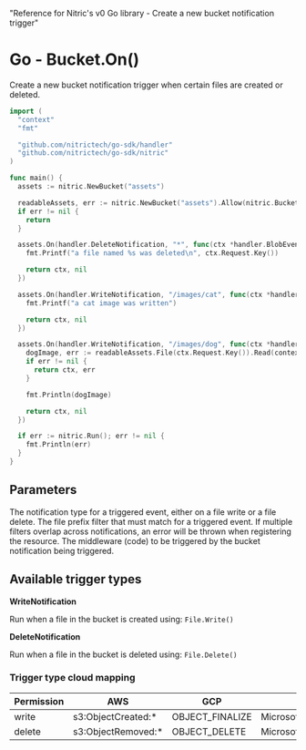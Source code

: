   "Reference for Nitric's v0 Go library - Create a new bucket notification trigger"

# Go - Bucket.On()

Create a new bucket notification trigger when certain files are created or deleted.

```go
import (
  "context"
  "fmt"

  "github.com/nitrictech/go-sdk/handler"
  "github.com/nitrictech/go-sdk/nitric"
)

func main() {
  assets := nitric.NewBucket("assets")

  readableAssets, err := nitric.NewBucket("assets").Allow(nitric.BucketRead)
  if err != nil {
    return
  }

  assets.On(handler.DeleteNotification, "*", func(ctx *handler.BlobEventContext, _ handler.BlobEventHandler) (*handler.BlobEventContext, error) {
    fmt.Printf("a file named %s was deleted\n", ctx.Request.Key())

    return ctx, nil
  })

  assets.On(handler.WriteNotification, "/images/cat", func(ctx *handler.BlobEventContext, _ handler.BlobEventHandler) (*handler.BlobEventContext, error) {
    fmt.Printf("a cat image was written")

    return ctx, nil
  })

  assets.On(handler.WriteNotification, "/images/dog", func(ctx *handler.BlobEventContext, _ handler.BlobEventHandler) (*handler.BlobEventContext, error) {
    dogImage, err := readableAssets.File(ctx.Request.Key()).Read(context.TODO())
    if err != nil {
      return ctx, err
    }

    fmt.Println(dogImage)

    return ctx, nil
  })

  if err := nitric.Run(); err != nil {
    fmt.Println(err)
  }
}
```

## Parameters

<Properties>
  <Property
    name="notificationType"
    required
    type="WriteNotification or DeleteNotification"
  >
    The notification type for a triggered event, either on a file write or a
    file delete.
  </Property>
  <Property name="notificationPrefixFilter" required type="string">
    The file prefix filter that must match for a triggered event. If multiple
    filters overlap across notifications, an error will be thrown when
    registering the resource.
  </Property>
  <Property name="middleware" required type="BlobEventMiddleware">
    The middleware (code) to be triggered by the bucket notification being
    triggered.
  </Property>
</Properties>

## Available trigger types

**WriteNotification**

Run when a file in the bucket is created using: `File.Write()`

**DeleteNotification**

Run when a file in the bucket is deleted using: `File.Delete()`

### Trigger type cloud mapping

| Permission | AWS                 | GCP             | Azure                         |
| ---------- | ------------------- | --------------- | ----------------------------- |
| write      | s3:ObjectCreated:\* | OBJECT_FINALIZE | Microsoft.Storage.BlobCreated |
| delete     | s3:ObjectRemoved:\* | OBJECT_DELETE   | Microsoft.Storage.BlobDeleted |
